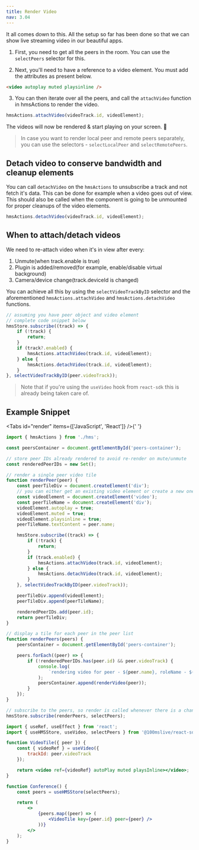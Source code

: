 ```yaml
---
title: Render Video
nav: 3.04
---
```


It all comes down to this. All the setup so far has been done so that we can show live streaming video in our beautiful apps.

1. First, you need to get all the peers in the room. You can use the `selectPeers` selector for this.

2. Next, you'll need to have a reference to a video element. You must add the attributes as present below.

```html
<video autoplay muted playsinline />
```

3. You can then iterate over all the peers, and call the `attachVideo` function in hmsActions to render the video.

```js
hmsActions.attachVideo(videoTrack.id, videoElement);
```

The videos will now be rendered & start playing on your screen. 🥳

> In case you want to render local peer and remote peers separately, you can use the selectors - `selectLocalPeer` and `selectRemotePeers`.

## Detach video to conserve bandwidth and cleanup elements

You can call `detachVideo` on the `hmsActions` to unsubscribe a track and not fetch it's data. This can be done
for example when a video goes out of view. This should also be called when the component is going to be unmounted
for proper cleanups of the video elements.

```js
hmsActions.detachVideo(videoTrack.id, videoElement);
```

## When to attach/detach videos

We need to re-attach video when it's in view after every:

1. Unmute(when track.enable is true)
2. Plugin is added/removed(for example, enable/disable virtual background)
3. Camera/device change(track.deviceId is changed)

You can achieve all this by using the `selectVideoTrackByID` selector and the aforementioned `hmsActions.attachVideo` and `hmsActions.detachVideo` functions.

```js
// assuming you have peer object and video element
// complete code snippet below
hmsStore.subscribe((track) => {
    if (!track) {
        return;
    }
    if (track?.enabled) {
        hmsActions.attachVideo(track.id, videoElement);
    } else {
        hmsActions.detachVideo(track.id, videoElement);
    }
}, selectVideoTrackByID(peer.videoTrack));
```

> Note that if you're using the `useVideo` hook from `react-sdk` this is already being taken care of.

## Example Snippet

<Tabs id="render" items={['JavaScript', 'React']} />{' '}

<Tab id='render-0'>

```js
import { hmsActions } from './hms';

const peersContainer = document.getElementById('peers-container');

// store peer IDs already rendered to avoid re-render on mute/unmute
const renderedPeerIDs = new Set();

// render a single peer video tile
function renderPeer(peer) {
    const peerTileDiv = document.createElement('div');
    // you can either get an existing video element or create a new one.
    const videoElement = document.createElement('video');
    const peerTileName = document.createElement('div');
    videoElement.autoplay = true;
    videoElement.muted = true;
    videoElement.playsinline = true;
    peerTileName.textContent = peer.name;

    hmsStore.subscribe((track) => {
        if (!track) {
            return;
        }
        if (track.enabled) {
            hmsActions.attachVideo(track.id, videoElement);
        } else {
            hmsActions.detachVideo(track.id, videoElement);
        }
    }, selectVideoTrackByID(peer.videoTrack));

    peerTileDiv.append(videoElement);
    peerTileDiv.append(peerTileName);

    renderedPeerIDs.add(peer.id);
    return peerTileDiv;
}

// display a tile for each peer in the peer list
function renderPeers(peers) {
    peersContainer = document.getElementById('peers-container');

    peers.forEach((peer) => {
        if (!renderedPeerIDs.has(peer.id) && peer.videoTrack) {
            console.log(
                `rendering video for peer - ${peer.name}, roleName - ${peer.roleName}, isLocal- ${peer.isLocal}`
            );
            peersContainer.append(renderVideo(peer));
        }
    });
}

// subscribe to the peers, so render is called whenever there is a change like peer join and leave
hmsStore.subscribe(renderPeers, selectPeers);
```

</Tab>

<Tab  id='render-1'>

```jsx
import { useRef, useEffect } from 'react';
import { useHMSStore, useVideo, selectPeers } from '@100mslive/react-sdk';

function VideoTile({ peer }) {
    const { videoRef } = useVideo({
        trackId: peer.videoTrack
    });

    return <video ref={videoRef} autoPlay muted playsInline></video>;
}

function Conference() {
    const peers = useHMSStore(selectPeers);

    return (
        <>
            {peers.map((peer) => (
                <VideoTile key={peer.id} peer={peer} />
            ))}
        </>
    );
}
```

</Tab>

